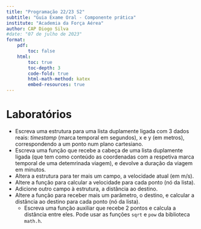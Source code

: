 ```yaml
---
title: "Programação 22/23 S2"
subtitle: "Guia Exame Oral - Componente prática"
institute: "Academia da Força Aérea"
author: CAP Diogo Silva
#date: "07 de julho de 2023"
format:
    pdf:
        toc: false
    html:
        toc: true
        toc-depth: 3
        code-fold: true
        html-math-method: katex
        embed-resources: true
---
```


# Laboratórios

- Escreva uma estrutura para uma lista duplamente ligada com 3 dados reais: _timestamp_ (marca temporal em segundos), x e y (em metros), correspondendo a um ponto num plano cartesiano.
- Escreva uma função que recebe a cabeça de uma lista duplamente ligada (que tem como conteúdo as coordenadas com a respetiva marca temporal de uma detemrinada viagem), e devolve a duração da viagem em minutos.
- Altera a estrutura para ter mais um campo, a velocidade atual (em m/s).
- Altere a função para calcular a velocidade para cada ponto (nó da lista).
- Adicione outro campo à estrutura, a distância ao destino.
- Altere a função para receber mais um parâmetro, o destino, e calcular a distância ao destino para cada ponto (nó da lista).
    - Escreva uma função auxiliar que recebe 2 pontos e calcula a distância entre eles. Pode usar as funções `sqrt` e `pow` da biblioteca `math.h`.